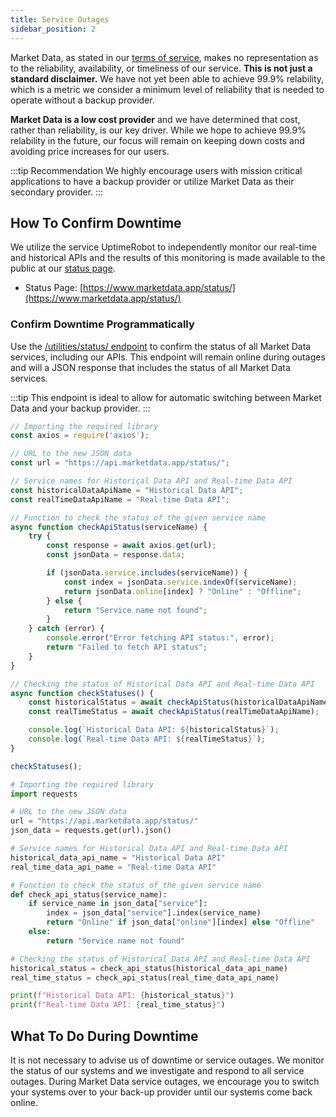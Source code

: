 ```yaml
---
title: Service Outages
sidebar_position: 2
---
```



Market Data, as stated in our [terms of service](https://www.marketdata.app/terms/), makes no representation as to the reliability, availability, or timeliness of our service. **This is not just a standard disclaimer.** We have not yet been able to achieve 99.9% relability, which is a metric we consider a minimum level of reliability that is needed to operate without a backup provider.

**Market Data is a low cost provider** and we have determined that cost, rather than reliability, is our key driver. While we hope to achieve 99.9% relability in the future, our focus will remain on keeping down costs and avoiding price increases for our users.

:::tip Recommendation
We highly encourage users with mission critical applications to have a backup provider or utilize Market Data as their secondary provider. 
:::

## How To Confirm Downtime

We utilize the service UptimeRobot to independently monitor our real-time and historical APIs and the results of this monitoring is made available to the public at our [status page](https://www.marketdata.app/status/).

- Status Page: [https://www.marketdata.app/status/](https://www.marketdata.app/status/)

### Confirm Downtime Programmatically

Use the [/utilities/status/ endpoint](/api/utilities/status) to confirm the status of all Market Data services, including our APIs. This endpoint will remain online during outages and will a JSON response that includes the status of all Market Data services. 

:::tip
This endpoint is ideal to allow for automatic switching between Market Data and your backup provider.
:::

<Tabs>
<TabItem value="NodeJS" label="NodeJS">

```js title="status.js"
// Importing the required library
const axios = require('axios');

// URL to the new JSON data
const url = "https://api.marketdata.app/status/";

// Service names for Historical Data API and Real-time Data API
const historicalDataApiName = "Historical Data API";
const realTimeDataApiName = "Real-time Data API";

// Function to check the status of the given service name
async function checkApiStatus(serviceName) {
    try {
        const response = await axios.get(url);
        const jsonData = response.data;

        if (jsonData.service.includes(serviceName)) {
            const index = jsonData.service.indexOf(serviceName);
            return jsonData.online[index] ? "Online" : "Offline";
        } else {
            return "Service name not found";
        }
    } catch (error) {
        console.error("Error fetching API status:", error);
        return "Failed to fetch API status";
    }
}

// Checking the status of Historical Data API and Real-time Data API
async function checkStatuses() {
    const historicalStatus = await checkApiStatus(historicalDataApiName);
    const realTimeStatus = await checkApiStatus(realTimeDataApiName);

    console.log(`Historical Data API: ${historicalStatus}`);
    console.log(`Real-time Data API: ${realTimeStatus}`);
}

checkStatuses();
```

</TabItem>
<TabItem value="Python" label="Python">

```python title="status.py"
# Importing the required library
import requests

# URL to the new JSON data
url = "https://api.marketdata.app/status/"
json_data = requests.get(url).json()

# Service names for Historical Data API and Real-time Data API
historical_data_api_name = "Historical Data API"
real_time_data_api_name = "Real-time Data API"

# Function to check the status of the given service name
def check_api_status(service_name):
    if service_name in json_data["service"]:
        index = json_data["service"].index(service_name)
        return "Online" if json_data["online"][index] else "Offline"
    else:
        return "Service name not found"

# Checking the status of Historical Data API and Real-time Data API
historical_status = check_api_status(historical_data_api_name)
real_time_status = check_api_status(real_time_data_api_name)

print(f"Historical Data API: {historical_status}")
print(f"Real-time Data API: {real_time_status}")
```

</TabItem>
</Tabs>

## What To Do During Downtime

It is not necessary to advise us of downtime or service outages. We monitor the status of our systems and we investigate and respond to all service outages. During Market Data service outages, we encourage you to switch your systems over to your back-up provider until our systems come back online.

